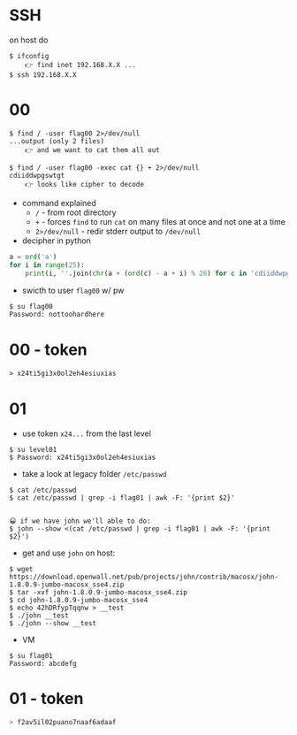 

# SSH

on host do
```
$ ifconfig
    👉 find inet 192.168.X.X ...
$ ssh 192.168.X.X
```

# 00

```
$ find / -user flag00 2>/dev/null
...output (only 2 files)
    👉 and we want to cat them all out

$ find / -user flag00 -exec cat {} + 2>/dev/null
cdiiddwpgswtgt
    👉 looks like cipher to decode
```

- command explained
    - `/` - from root directory
    - `+` - forces `find` to run `cat` on many files at once and not one at a time
    - `2>/dev/null` - redir stderr output to `/dev/null`
- decipher in python

```py
a = ord('a')
for i in range(25):
    print(i, ''.join(chr(a + (ord(c) - a + i) % 26) for c in 'cdiiddwpgswtgt'))
```

- swicth to user `flag00` w/ pw

```sh
$ su flag00
Password: nottoohardhere
```

# 00 - token

```j
> x24ti5gi3x0ol2eh4esiuxias
```


# 01

- use token `x24...` from the last level

```
$ su level01
$ Password: x24ti5gi3x0ol2eh4esiuxias
```

- take a look at legacy folder `/etc/passwd`

```
$ cat /etc/passwd
$ cat /etc/passwd | grep -i flag01 | awk -F: '{print $2}'


😀 if we have john we'll able to do:
$ john --show <(cat /etc/passwd | grep -i flag01 | awk -F: '{print $2}')
```

- get and use `john` on host:

```
$ wget https://download.openwall.net/pub/projects/john/contrib/macosx/john-1.8.0.9-jumbo-macosx_sse4.zip
$ tar -xvf john-1.8.0.9-jumbo-macosx_sse4.zip
$ cd john-1.8.0.9-jumbo-macosx_sse4
$ echo 42hDRfypTqqnw > __test
$ ./john __test
$ ./john --show __test
```

- VM

```
$ su flag01
Password: abcdefg
```

# 01 - token

```r
> f2av5il02puano7naaf6adaaf
```

